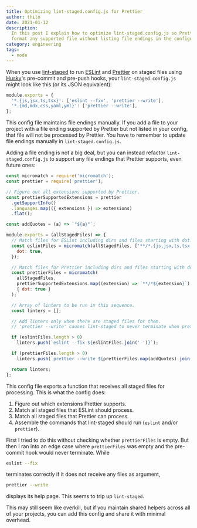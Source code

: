 ```yaml
---
title: Optimizing lint-staged.config.js for Prettier
author: thilo
date: 2021-01-12
description:
  In this post I explain how to optimize lint-staged.config.js so Prettier can
  format any supported file without listing file endings in the configuration.
category: engineering
tags:
  - node
---
```


When you use [lint-staged](https://github.com/okonet/lint-staged) to run
[ESLint](https://eslint.org/) and [Prettier](https://prettier.io/) on staged
files using [Husky](https://github.com/typicode/husky)'s pre-commit and pre-push
hooks, your `lint-staged.config.js` might look like this (or its JSON
equivalent):

```js:lint-staged.config.js
module.exports = {
  '*.{js,jsx,ts,tsx}': ['eslint --fix', 'prettier --write'],
  '*.{md,mdx,css,yaml,yml}': ['prettier --write'],
};
```

This config file maintains file endings manually. If you add a file to your
project with a file ending supported by Prettier but not listed in your config,
that file will not be processed by Prettier. You have to remember to update file
endings manually in `lint-staged.config.js`.

Adding a file ending is not a big deal, but you can instead refactor
`lint-staged.config.js` to support any file endings that Prettier supports, even
future ones:

```js:lint-staged.config.js
const micromatch = require('micromatch');
const prettier = require('prettier');

// Figure out all extensions supported by Prettier.
const prettierSupportedExtensions = prettier
  .getSupportInfo()
  .languages.map(({ extensions }) => extensions)
  .flat();

const addQuotes = (a) => `"${a}"`;

module.exports = (allStagedFiles) => {
  // Match files for ESLint including dirs and files starting with dot.
  const eslintFiles = micromatch(allStagedFiles, ['**/*.{js,jsx,ts,tsx'], {
    dot: true,
  });

  // Match files for Prettier including dirs and files starting with dot.
  const prettierFiles = micromatch(
    allStagedFiles,
    prettierSupportedExtensions.map((extension) => `**/*${extension}`),
    { dot: true }
  );

  // Array of linters to be run in this sequence.
  const linters = [];

  // Add linters only when there are staged files for them.
  // 'prettier --write' causes lint-staged to never terminate when prettierFiles is empty.

  if (eslintFiles.length > 0)
    linters.push(`eslint --fix ${eslintFiles.join(' ')}`);

  if (prettierFiles.length > 0)
    linters.push(`prettier --write ${prettierFiles.map(addQuotes).join(' ')}`);

  return linters;
};
```

This config file exports a function that receives all staged files for
processing. This is what the config does:

1. Figure out which extensions Prettier supports.
1. Match all staged files that ESLint should process.
1. Match all staged files that Prettier can process.
1. Assemble the commands that lint-staged should run (`eslint` and/or
   `prettier`).

First I tried to do this without checking whether `prettierFiles` is empty. But
then I ran into an edge case where `prettierFiles` was empty and the pre-commit
hook would never terminate. While

```bash
eslint --fix
```

terminates correctly if it does not receive any files as argument,

```bash
prettier --write
```

displays its help page. This seems to trip up `lint-staged`.

This may still seem like overkill, but if you maintain shared helpers across all
of your projects, you can add this config and share it with minimal overhead.
